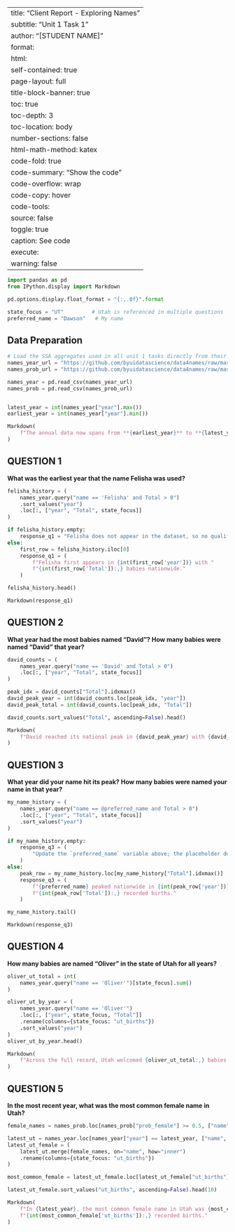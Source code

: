 ﻿---
title: "Client Report - Exploring Names"
subtitle: "Unit 1 Task 1"
author: "[STUDENT NAME]"
format:
  html:
    self-contained: true
    page-layout: full
    title-block-banner: true
    toc: true
    toc-depth: 3
    toc-location: body
    number-sections: false
    html-math-method: katex
    code-fold: true
    code-summary: "Show the code"
    code-overflow: wrap
    code-copy: hover
    code-tools:
      source: false
      toggle: true
      caption: See code
execute:
  warning: false
---

```python
import pandas as pd
from IPython.display import Markdown

pd.options.display.float_format = "{:,.0f}".format

state_focus = "UT"         # Utah is referenced in multiple questions
preferred_name = "Dawson"   # My name
```

## Data Preparation

```python
# Load the SSA aggregates used in all unit 1 tasks directly from their GitHub source.
names_year_url = "https://github.com/byuidatascience/data4names/raw/master/data-raw/names_year/names_year.csv"
names_prob_url = "https://github.com/byuidatascience/data4names/raw/master/data-raw/names_prob/names_prob.csv"

names_year = pd.read_csv(names_year_url)
names_prob = pd.read_csv(names_prob_url)


latest_year = int(names_year["year"].max())
earliest_year = int(names_year["year"].min())

Markdown(
    f"The annual data now spans from **{earliest_year}** to **{latest_year}**."
)
```


## QUESTION 1

**What was the earliest year that the name Felisha was used?**

```python
felisha_history = (
    names_year.query("name == 'Felisha' and Total > 0")
    .sort_values("year")
    .loc[:, ["year", "Total", state_focus]]
)

if felisha_history.empty:
    response_q1 = "Felisha does not appear in the dataset, so no qualifying births were recorded."
else:
    first_row = felisha_history.iloc[0]
    response_q1 = (
        f"Felisha first appears in {int(first_row['year'])} with "
        f"{int(first_row['Total']):,} babies nationwide."
    )

felisha_history.head()
```

```python
Markdown(response_q1)
```

## QUESTION 2

**What year had the most babies named "David"? How many babies were named "David" that year?**

```python
david_counts = (
    names_year.query("name == 'David' and Total > 0")
    .loc[:, ["year", "Total", state_focus]]
)

peak_idx = david_counts["Total"].idxmax()
david_peak_year = int(david_counts.loc[peak_idx, "year"])
david_peak_total = int(david_counts.loc[peak_idx, "Total"])

david_counts.sort_values("Total", ascending=False).head()
```

```python
Markdown(
    f"David reached its national peak in {david_peak_year} with {david_peak_total:,} births."
)
```

## QUESTION 3

**What year did your name hit its peak? How many babies were named your name in that year?**

```python
my_name_history = (
    names_year.query("name == @preferred_name and Total > 0")
    .loc[:, ["year", "Total", state_focus]]
    .sort_values("year")
)

if my_name_history.empty:
    response_q3 = (
        "Update the `preferred_name` variable above; the placeholder does not appear in the dataset."
    )
else:
    peak_row = my_name_history.loc[my_name_history["Total"].idxmax()]
    response_q3 = (
        f"{preferred_name} peaked nationwide in {int(peak_row['year'])} with "
        f"{int(peak_row['Total']):,} recorded births."
    )

my_name_history.tail()
```

```python
Markdown(response_q3)
```

## QUESTION 4

**How many babies are named "Oliver" in the state of Utah for all years?**

```python
oliver_ut_total = int(
    names_year.query("name == 'Oliver'")[state_focus].sum()
)

oliver_ut_by_year = (
    names_year.query("name == 'Oliver'")
    .loc[:, ["year", state_focus, "Total"]]
    .rename(columns={state_focus: "ut_births"})
    .sort_values("year")
)
oliver_ut_by_year.head()
```

```python
Markdown(
    f"Across the full record, Utah welcomed {oliver_ut_total:,} babies named Oliver."
)
```

## QUESTION 5

**In the most recent year, what was the most common female name in Utah?**

```python
female_names = names_prob.loc[names_prob["prob_female"] >= 0.5, ["name", "prob_female"]]

latest_ut = names_year.loc[names_year["year"] == latest_year, ["name", state_focus, "Total"]]
latest_ut_female = (
    latest_ut.merge(female_names, on="name", how="inner")
    .rename(columns={state_focus: "ut_births"})
)

most_common_female = latest_ut_female.loc[latest_ut_female["ut_births"].idxmax()]

latest_ut_female.sort_values("ut_births", ascending=False).head(10)
```

```python
Markdown(
    f"In {latest_year}, the most common female name in Utah was {most_common_female['name']} with "
    f"{int(most_common_female['ut_births']):,} recorded births."
)
```
